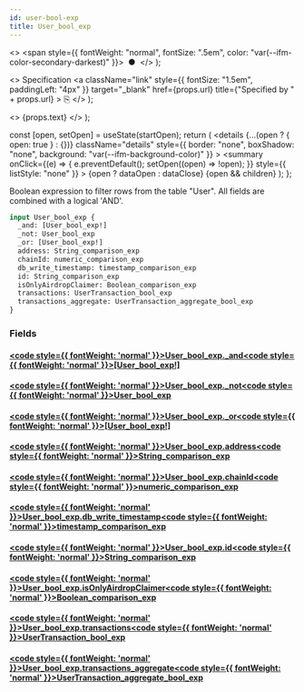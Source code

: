 ```yaml
---
id: user-bool-exp
title: User_bool_exp
---
```


<head>
  <meta content="noindex" name="robots" />
  <meta charset="utf-8" />
</head>

  <>
    <span style={{ fontWeight: "normal", fontSize: ".5em", color: "var(--ifm-color-secondary-darkest)" }}>
      &nbsp;●&nbsp;
    </span>
  </>
);

  <>
    Specification
    <a
      className="link"
      style={{ fontSize: "1.5em", paddingLeft: "4px" }}
      target="_blank"
      href={props.url}
      title={"Specified by " + props.url}
    >
      ⎘
    </a>
  </>
);

  <>
    <span className={props.class}>{props.text}</span>
  </>
);


  const [open, setOpen] = useState(startOpen);
  return (
    <details
      {...(open ? { open: true } : {})}
      className="details"
      style={{ border: "none", boxShadow: "none", background: "var(--ifm-background-color)" }}
    >
      <summary
        onClick={(e) => {
          e.preventDefault();
          setOpen((open) => !open);
        }}
        style={{ listStyle: "none" }}
      >
        {open ? dataOpen : dataClose}
      </summary>
      {open && children}
    </details>
  );
};

Boolean expression to filter rows from the table "User". All fields are combined with a logical 'AND'.

```graphql
input User_bool_exp {
  _and: [User_bool_exp!]
  _not: User_bool_exp
  _or: [User_bool_exp!]
  address: String_comparison_exp
  chainId: numeric_comparison_exp
  db_write_timestamp: timestamp_comparison_exp
  id: String_comparison_exp
  isOnlyAirdropClaimer: Boolean_comparison_exp
  transactions: UserTransaction_bool_exp
  transactions_aggregate: UserTransaction_aggregate_bool_exp
}
```

### Fields

#### [<code style={{ fontWeight: 'normal' }}>User_bool_exp.<b>\_and</b></code>](#)<Bullet />[<code style={{ fontWeight: 'normal' }}><b>[User_bool_exp!]</b></code>](/docs/api/lockup/graphql/envio/inputs/user-bool-exp.mdx) <Badge class="badge badge--secondary " text="list"/> <Badge class="badge badge--secondary " text="input"/>

#### [<code style={{ fontWeight: 'normal' }}>User_bool_exp.<b>\_not</b></code>](#)<Bullet />[<code style={{ fontWeight: 'normal' }}><b>User_bool_exp</b></code>](/docs/api/lockup/graphql/envio/inputs/user-bool-exp.mdx) <Badge class="badge badge--secondary " text="input"/>

#### [<code style={{ fontWeight: 'normal' }}>User_bool_exp.<b>\_or</b></code>](#)<Bullet />[<code style={{ fontWeight: 'normal' }}><b>[User_bool_exp!]</b></code>](/docs/api/lockup/graphql/envio/inputs/user-bool-exp.mdx) <Badge class="badge badge--secondary " text="list"/> <Badge class="badge badge--secondary " text="input"/>

#### [<code style={{ fontWeight: 'normal' }}>User_bool_exp.<b>address</b></code>](#)<Bullet />[<code style={{ fontWeight: 'normal' }}><b>String_comparison_exp</b></code>](/docs/api/lockup/graphql/envio/inputs/string-comparison-exp.mdx) <Badge class="badge badge--secondary " text="input"/>

#### [<code style={{ fontWeight: 'normal' }}>User_bool_exp.<b>chainId</b></code>](#)<Bullet />[<code style={{ fontWeight: 'normal' }}><b>numeric_comparison_exp</b></code>](/docs/api/lockup/graphql/envio/inputs/numeric-comparison-exp.mdx) <Badge class="badge badge--secondary " text="input"/>

#### [<code style={{ fontWeight: 'normal' }}>User_bool_exp.<b>db_write_timestamp</b></code>](#)<Bullet />[<code style={{ fontWeight: 'normal' }}><b>timestamp_comparison_exp</b></code>](/docs/api/lockup/graphql/envio/inputs/timestamp-comparison-exp.mdx) <Badge class="badge badge--secondary " text="input"/>

#### [<code style={{ fontWeight: 'normal' }}>User_bool_exp.<b>id</b></code>](#)<Bullet />[<code style={{ fontWeight: 'normal' }}><b>String_comparison_exp</b></code>](/docs/api/lockup/graphql/envio/inputs/string-comparison-exp.mdx) <Badge class="badge badge--secondary " text="input"/>

#### [<code style={{ fontWeight: 'normal' }}>User_bool_exp.<b>isOnlyAirdropClaimer</b></code>](#)<Bullet />[<code style={{ fontWeight: 'normal' }}><b>Boolean_comparison_exp</b></code>](/docs/api/lockup/graphql/envio/inputs/boolean-comparison-exp.mdx) <Badge class="badge badge--secondary " text="input"/>

#### [<code style={{ fontWeight: 'normal' }}>User_bool_exp.<b>transactions</b></code>](#)<Bullet />[<code style={{ fontWeight: 'normal' }}><b>UserTransaction_bool_exp</b></code>](/docs/api/lockup/graphql/envio/inputs/user-transaction-bool-exp.mdx) <Badge class="badge badge--secondary " text="input"/>

#### [<code style={{ fontWeight: 'normal' }}>User_bool_exp.<b>transactions_aggregate</b></code>](#)<Bullet />[<code style={{ fontWeight: 'normal' }}><b>UserTransaction_aggregate_bool_exp</b></code>](/docs/api/lockup/graphql/envio/inputs/user-transaction-aggregate-bool-exp.mdx) <Badge class="badge badge--secondary " text="input"/>
